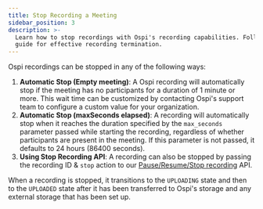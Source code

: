 ```yaml
---
title: Stop Recording a Meeting
sidebar_position: 3
description: >-
  Learn how to stop recordings with Ospi's recording capabilities. Follow our
  guide for effective recording termination.
---
```


Ospi recordings can be stopped in any of the following ways:

1. **Automatic Stop (Empty meeting)**: A Ospi recording will automatically stop
   if the meeting has no participants for a duration of 1 minute or more. This
   wait time can be customized by contacting Ospi's support team to configure a
   custom value for your organization.
2. **Automatic Stop (maxSeconds elapsed)**: A recording will automatically stop
   when it reaches the duration specified by the `max_seconds` parameter passed
   while starting the recording, regardless of whether participants are present
   in the meeting. If this parameter is not passed, it defaults to 24 hours
   (86400 seconds).
3. **Using Stop Recording API**: A recording can also be stopped by passing the
   recording ID & `stop` action to our [Pause/Resume/Stop recording](/api/?v=v2#/operations/pause_resume_stop_recording)
   API.

When a recording is stopped, it transitions to the `UPLOADING` state and then to the `UPLOADED` state after it has been transferred to Ospi's storage and any external storage that has been set up.

<head>
  <title>Stop Recording a Meeting Guide</title>
  <meta name="description" content="Learn how to stop recordings with Ospi's recording capabilities. Follow our guide for effective recording termination."/>
</head>
